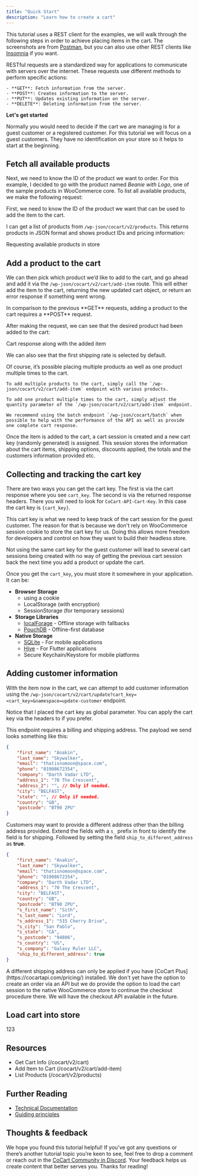 ```yaml
---
title: "Quick Start"
description: "Learn how to create a cart"
---
```


This tutorial uses a REST client for the examples, we will walk through the following steps in order to achieve placing items in the cart. The screenshots are from [Postman](https://www.postman.com/), but you can also use other REST clients like [Insomnia](https://insomnia.rest/) if you want.

<Info>
    RESTful requests are a standardized way for applications to communicate with servers over the internet. These requests use different methods to perform specific actions:

    - **GET**: Fetch information from the server.
    - **POST**: Creates information to the server.
    - **PUT**: Updates existing information on the server.
    - **DELETE**: Deleting information from the server.
</Info>

**Let's get started**

Normally you would need to decide if the cart we are managing is for a guest customer or a registered customer. For this tutorial we will focus on a guest customers. They have no identification on your store so it helps to start at the beginning.

## Fetch all available products

Next, we need to know the ID of the product we want to order. For this example, I decided to go with the product named *Beanie with Logo*, one of the sample products in WooCommerce core. To list all available products, we make the following request:

First, we need to know the ID of the product we want that can be used to add the item to the cart.

I can get a list of products from `/wp-json/cocart/v2/products`. This returns products in JSON format and shows product IDs and pricing information:

<Card img="/images/card-with-image.png">
    Requesting available products in store
</Card>

## Add a product to the cart

We can then pick which product we’d like to add to the cart, and go ahead and add it via the `/wp-json/cocart/v2/cart/add-item` route. This will either add the item to the cart, returning the new updated cart object, or return an error response if something went wrong.

<Tip>
    In comparison to the previous **GET** requests, adding a product to the cart requires a **POST** request.
</Tip>

After making the request, we can see that the desired product had been added to the cart:

<Card img="/images/card-with-image.png">
    Cart response along with the added item
</Card>

We can also see that the first shipping rate is selected by default.

<Tip>
    Of course, it’s possible placing multiple products as well as one product multiple times to the cart.

    To add multiple products to the cart, simply call the `/wp-json/cocart/v2/cart/add-item` endpoint with various products.

    To add one product multiple times to the cart, simply adjust the quantity parameter of the `/wp-json/cocart/v2/cart/add-item` endpoint.

    We recommend using the batch endpoint `/wp-json/cocart/batch` when possible to help with the performance of the API as well as provide one complete cart response.
</Tip>

Once the item is added to the cart, a cart session is created and a new cart key (randomly generated) is assigned. This session stores the information about the cart items, shipping options, discounts applied, the totals and the customers information provided etc.

## Collecting and tracking the cart key

There are two ways you can get the cart key. The first is via the cart response where you see `cart_key`. The second is via the returned response headers. There you will need to look for `CoCart-API-Cart-Key`. In this case the cart key is `{cart_key}`.

This cart key is what we need to keep track of the cart session for the guest customer. The reason for that is because we don't rely on WooCommerce session cookie to store the cart key for us. Doing this allows more freedom for developers and control on how they want to build their headless store.

<Warning>
    Not using the same cart key for the guest customer will lead to several cart sessions being created with no way of getting the previous cart session back the next time you add a product or update the cart.
</Warning>

Once you get the `cart_key`, you must store it somewhere in your application. It can be:

- **Browser Storage**
    - using a cookie
    - LocalStorage (with encryption)
    - SessionStorage (for temporary sessions)
- **Storage Libraries**
    - [localForage](https://www.npmjs.com/package/localforage) - Offline storage with fallbacks
    - [PouchDB](https://pouchdb.com/) - Offline-first database
- **Native Storage**
    - [SQLite](https://www.sqlite.org/) - For mobile applications
    - [Hive](https://docs.hivedb.dev/) - For Flutter applications
    - Secure Keychain/Keystore for mobile platforms

## Adding customer information

With the item now in the cart, we can attempt to add customer information using the `/wp-json/cocart/v2/cart/update?cart_key=<cart_key>&namespace=update-customer` endpoint.

<Note>
    Notice that I placed the cart key as global parameter. You can apply the cart key via the headers to if you prefer.
</Note>

This endpoint requires a billing and shipping address. The payload we send looks something like this:

```json
{
    "first_name": "Anakin",
    "last_name": "Skywalker",
    "email": "thatisnomoon@space.com",
    "phone": "01908672354",
    "company": "Darth Vadar LTD",
    "address_1": "70 The Crescent",
    "address_2": "", // Only if needed.
    "city": "BELFAST",
    "state": "", // Only if needed.
    "country": "GB",
    "postcode": "BT90 2PU"
}
```

Customers may want to provide a different address other than the billing address provided. Extend the fields with a `s_` prefix in front to identify the field is for shipping. Followed by setting the field `ship_to_different_address` as **true**.

```json
{
    "first_name": "Anakin",
    "last_name": "Skywalker",
    "email": "thatisnomoon@space.com",
    "phone": "01908672354",
    "company": "Darth Vadar LTD",
    "address_1": "70 The Crescent",
    "city": "BELFAST",
    "country": "GB",
    "postcode": "BT90 2PU",
    "s_first_name": "Sith",
    "s_last_name": "Lord",
    "s_address_1": "515 Cherry Drive",
    "s_city": "San Pablo",
    "s_state": "CA",
    "s_postcode": "94806",
    "s_country": "US",
    "s_company": "Galaxy Ruler LLC",
    "ship_to_different_address": true
}
```

<Info>
    A different shipping address can only be applied if you have [CoCart Plus](https://cocartapi.com/pricing/) installed.
</Info>

<Warning>
    We don't yet have the option to create an order via an API but we do provide the option to load the cart session to the native WooCommerce store to continue the checkout procedure there. We will have the checkout API available in the future.
</Warning>

## Load cart into store

123

## Resources

- Get Cart Info (/cocart/v2/cart)
- Add Item to Cart (/cocart/v2/cart/add-item)
- List Products (/cocart/v2/products)

## Further Reading

- [Technical Documentation](/overview/standards)
- [Guiding principles](/documentation/developers/guides/guiding-principles)

## Thoughts & feedback

We hope you found this tutorial helpful! If you’ve got any questions or there’s another tutorial topic you’re keen to see, feel free to drop a comment or reach out in the [CoCart Community in Discord](https://cocartapi.com/community/?ref=mintlify). Your feedback helps us create content that better serves you. Thanks for reading!
